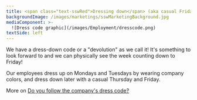 ```yaml
---
title: <span class="text-sswRed">Dressing down</span> (aka casual Fridays)?
backgroundImage: /images/marketings/sswMarketingBackground.jpg
mediaComponent: >-
  ![Dress code graphic](/images/Employment/dresscode.png)
textSide: left
---
```


We have a dress-down code or a "devolution" as we call it! It's
something to look forward to and we can physically see the week
counting down to Friday!

Our employees dress up on Mondays and Tuesdays by wearing company colors, and 
dress down later with a casual Thursday and Friday.

More on [Do you follow the company's dress code?](https://www.ssw.com.au/rules/do-you-have-a-dress-code)
